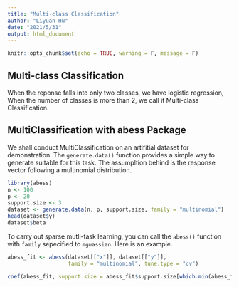 ```yaml
---
title: "Multi-class Classification"
author: "Liyuan Hu"
date: "2021/5/31"
output: html_document
---
```


```r
knitr::opts_chunk$set(echo = TRUE, warning = F, message = F)
```

## Multi-class Classification

When the reponse falls into only two classes, we have logistic regression, When the number of classes is more than 2, we call it Multi-class Classification. 


## MultiClassification with abess Package

We shall conduct MultiClassification on an artifitial dataset for demonstration. The `generate.data()` function provides a simple way to generate suitable for this task. The assumpltion behind is the response vector following a multinomial distribution.
```r
library(abess)
n <- 100
p <- 20
support.size <- 3
dataset <- generate.data(n, p, support.size, family = "multinomial")
head(dataset$y)
dataset$beta
```
To carry out sparse mutli-task learning, you can call the `abess()` function with `family` sepecified to `mguassian`. Here is an example.

```r
abess_fit <- abess(dataset[["x"]], dataset[["y"]], 
                   family = "multinomial", tune.type = "cv")

coef(abess_fit, support.size = abess_fit$support.size[which.min(abess_fit$tune.value)])
```
